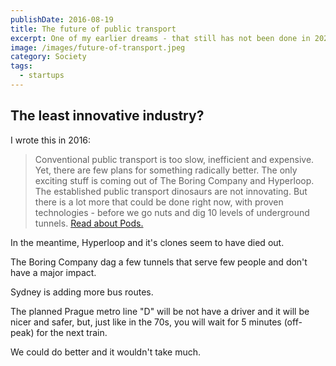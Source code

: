 ```yaml
---
publishDate: 2016-08-19
title: The future of public transport
excerpt: One of my earlier dreams - that still has not been done in 2024.
image: /images/future-of-transport.jpeg
category: Society
tags:
  - startups
---
```


## The least innovative industry?

I wrote this in 2016:

> Conventional public transport is too slow, inefficient and expensive. Yet, there are few plans for something radically better. The only exciting stuff is coming out of The Boring Company and Hyperloop. The established public transport dinosaurs are not innovating. But there is a lot more that could be done right now, with proven technologies - before we go nuts and dig 10 levels of underground tunnels. [Read about Pods.](https://www.linkedin.com/pulse/sydney-transport-more-metros-please-stepan-hilbert/)

In the meantime, Hyperloop and it's clones seem to have died out.

The Boring Company dag a few tunnels that serve few people and don't have a major impact.

Sydney is adding more bus routes.

The planned Prague metro line "D" will be not have a driver and it will be nicer and safer, but, just like in the 70s, you will wait for 5 minutes (off-peak) for the next train.

We could do better and it wouldn't take much.

